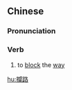 {{also|拦路}}
==Chinese==
{{zh-forms|s=拦路}}

===Pronunciation===
{{zh-pron
|m=lánlù
|c=laan4 lou6
|cat=v
}}

===Verb===
{{zh-verb}}

# to [[block]] the [[way]]

[[hu:攔路]]